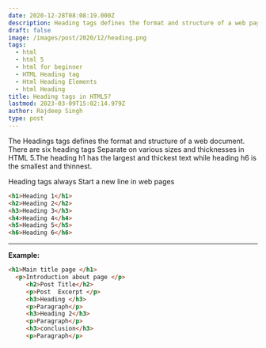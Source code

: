 ```yaml
---
date: 2020-12-28T08:08:19.000Z
description: Heading tags defines the format and structure of a web page.
draft: false
image: /images/post/2020/12/heading.png
tags:
  - html
  - html 5
  - html for beginner
  - HTML Heading tag
  - Html Heading Elements
  - html Heading
title: Heading tags in HTML5?
lastmod: 2023-03-09T15:02:14.979Z
author: Rajdeep Singh
type: post
---
```


The Headings tags defines the format and structure of a web document. There are
six heading tags Separate on various sizes and thicknesses in HTML 5.The heading
h1 has the largest and thickest text while heading h6 is the smallest and
thinnest.

Heading tags always Start a new line in web pages

```html
<h1>Heading 1</h1>
<h2>Heading 2</h2>
<h3>Heading 3</h3>
<h4>Heading 4</h4>
<h5>Heading 5</h5>
<h6>Heading 6</h6>
```

---

**Example:**

```html
<h1>Main title page </h1>
  <p>Introduction about page </p>
     <h2>Post Title</h2>
     <p>Post  Excerpt </p>
     <h3>Heading </h3>
     <p>Paragraph</p>
     <h3>Heading 2</h3>
     <p>Paragraph</p>
     <h3>conclusion</h3>
     <p>Paragraph</p>
```
